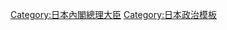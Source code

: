{{Sidebar with collapsible lists
|name = 日本內閣總理大臣項目
|outertitle = 
|topimage = [[file:Emblem of the Prime Minister of Japan.svg|85px|centre|內閣總理大臣紋章]]
|pretitle = 
|title = [[內閣總理大臣]]
|subtitle =
|image = 
|titlestyle = background:#ccccff;
|listtitlestyle = background:#ddddff; text-align: center;
|expanded = {{{expanded|1}}}

|list1name = 1
|list1title= 現職<br>[[岸田文雄]]
|list1= 就任日：2021年11月10日

|list2name= 2
|list2title= 歷代首相和內閣
|list2 = [[日本內閣總理大臣列表|歷代內閣總理大臣]]<br />[[日本內閣|內閣]]（[[日本內閣列表|歷代]]）

|list3name= 3
|list3title= 首相用建筑和交通工具
|list3 = [[內閣總理大臣官邸|首相官邸]]<br />{{Link-ja|內閣總理大臣公邸|内閣総理大臣公邸|首相公邸}}<br />[[日本国政府专用机|政府专用机]]<br />{{Link-ja|內閣總理大臣專用車|内閣総理大臣専用車}}

|list4name= 4
|list4title= 首相辅佐人员
|list4 = [[内阁官房长官]]<br />{{Link-ja|内阁总理大臣辅佐官|内閣総理大臣補佐官}}<br />{{Link-ja|内阁总理大臣秘書官|内閣総理大臣秘書官}}<br />（[[內閣官房]]）

|list5name= 5
|list5title= 内阁组成人员
|list5 = [[副總理 (日本)|副總理]]<br />[[國務大臣 (日本)|国務大臣]]、[[副大臣]]<br />[[内阁官房副长官]]<br />[[大臣政務官]]<br>{{link-ja|內閣官房副長官補|内閣官房副長官補}}<br />{{Link-ja|內閣法制局長官|内閣法制局長官}}<br>[[內閣法制次長]]

|list6name= 6
|list6title= 首相關聯用語
|list6 = [[内阁总理大臣指名选举|首班指名選舉]]<br />{{Link-ja|內閣總理大臣臨時代理|内閣総理大臣臨時代理}}<br>{{Link-ja|內閣總理大臣臨時代理|内閣総理大臣臨時代理}}<br />{{Link-ja|無任所大臣 (日本)|無任所大臣 (日本)|班列與无任所大臣}}<br />{{Link-ja|內閣總理大臣辭令|内閣総理大臣の辞令}}<br />[[日本內閣總理大臣夫人|內閣總理大臣夫人]]

|list7name= 7
|list7title= 首相關聯表彰
|list7 = {{Link-ja|內閣總理大臣盃|内閣総理大臣杯}}<br />{{Link-ja|內閣總理大臣顯彰|内閣総理大臣顕彰}}<br />[[國民榮譽獎]]
|below = 
}}<noinclude>
[[Category:日本內閣總理大臣]]
[[Category:日本政治模板]]
</noinclude>